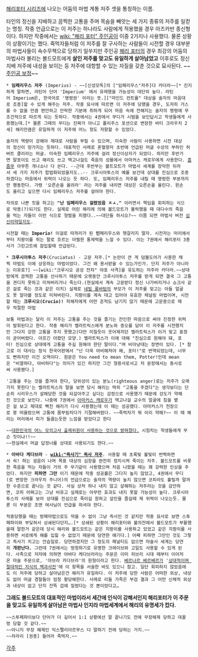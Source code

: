 [[해리포터 시리즈]]에 나오는 어둠의 마법 계통 저주 셋을 통칭하는 이름.

타인의 정신을 지배하고 끔찍한 고통을 주며 목숨을 빼앗는 세 가지 종류의 저주를 일컫는 명칭. 작중 언급으로는 이 저주는 하나라도 사람에게 적용했을 경우 아즈카반 종신형이다. 하지만 작중에서는 [[wiki: "해리 포터" 주인공]]이 이중 2가지나 사용했다. 물론 상황이 상황이기는 했다. 죽먹자들처럼 이 저주를 잘 구사하는 사람들이 시전할 경우 대부분의 마법사들이 속수무책으로 당하기 일쑤지만 주인공 [[해리 포터]]의 경우 최강의 어둠의 마법사라 불리는 볼드모트에게 '''살인 저주를 맞고도 유일하게 살아남았고''' 이후로도 정신 지배 저주에 내성을 보이는 등 저주에 대항할 수 있는 자질을 갖춘 것으로 묘사된다. ~~[[주인공 보정]]~~

 * '''임페리우스 저주''' (Imperius) - ~~[신성모독]의 ["임페리우스"저주]다 카더라~~[* 진지하게 말하면, 라틴어 단어 'Imperium' 에서 유래했을 가능성이 대단히 높다. 라틴어 Imperium은, 한국어로 '명령권' 이라는 뜻.]["마인드 컨트롤" 대상을 술자의 마음대로 조종]할 수 있게 해주는 저주. 작중 묘사에 따르면 이 저주에 당했을 경우, 도저히 거스를 수 없을 만큼 편안하고 안락한 기분에 취하게 되어 마음 속에 전해지는 술자의 명령에 무조건적으로 따르게 되는 듯하다. 작중에서는 4권에서 무디가 시범을 보인답시고 학생들에게 사용했는데.[* 물론 그때의 무디는 진짜가 아니고 폴리주스 포션으로 변장한 바티 크라우치 2세] 해리만큼은 유일하게 이 저주에 어느 정도 저항할 수 있었다.

 술자의 역량이 강해야 제대로 사람을 부릴 수 있으며, 미숙한 사람이 사용하면 시전 대상의 정신이 망가지는 듯하다. 대표적인 사례로 혼혈왕자 초반에 언급된 머글 수상의 부하인 허버트 콜리라는 머글. 미숙한 임페리우스 저주에 걸려 정신이상자가 되었다. 하지만 후반가면 말포이도 쓰고 해리도 쓰고 맥고나걸도 죽음의 성물에서 아마커스 캐로우에게 사용한다. [[흠좀무]] 아무튼 개나소나 다 쓴다. --근데 후반부는 볼트모트가 마법사 세계를 장악한 뒤라서 세 가지 저주가 합법화되었을지도..-- 크루시아투스의 예를 보건데 상대를 진심으로 조종하겠다는 마음에서 위력이 나오는 듯 하다. 또, 임페리우스 저주를 내릴 때 명령한 부분까지만 행동한다. 가령 '오른손을 올려라' 라는 저주를 내리면 대상은 오른손을 올린다. 왼손도 올리고 싶으면 다시 임페리우스 저주를 걸어야 한다.

 자의로 나쁜 짓을 하고는 '''"난 임페리우스 걸렸었음 ㅈㅅ."''' 이러면서 책임을 회피하는 식으로 악용(?)되기도 한다. 실제로 어린 해리에 의해 볼드모트가 몰락했을 때 대다수의 죽음을 먹는 자들이 이런 식으로 형벌을 피했다..~~대단들 하시오?~~ 이쯤 되면 마법사 버전 [[심신미약]]일지도.

 시전할 때는 '''Imperio!''' 이걸로 따까리가 된 '''인'''페리우스와 헷갈리지 말자. 시전자는 머리에서부터 지팡이를 쥐는 팔로 흐르는 아찔한 통제력을 느낄 수 있다. 이는 7권에서 해리포터 3총사가 그린고트에 잠입할때 언급된다.

 * '''크루시아투스 저주'''(Cruciatus) - 고문 저주.[* 논란이 큰 게 덤블도어가 사용한 채찍 마법도 이에 상응하는 마법이었다. 그건 왜 용서받을 수 있는가인가. 단지 저주가 아니라는 이유로?] ~~[wiki:"크루시오 공성 전차" 야포 사격]을 유도하는 저주라 카더라.~~상대방에게 끔찍한 고통을 선사하기 때문에 오랫동안 크루시아투스 저주를 받게 되면 결국 그 고통을 견디지 못하고 미쳐버리거나 죽는다.(현실에서 계속 고문받다 정신 나가버리거나 쇼크사 같은 걸로 죽는 것과 같은 이치) 실제로 [[네빌 롱바텀]]의 부모가 이 저주를 맞고는 아들 얼굴도 못 알아볼 정도로 미쳐버린다. 지팡이를 계속 대고 있어야 유효한 채널링 마법이며, 시전할 때는 '''크루시오(Crucio)!''' 피해자에게 어떤 흔적도 남기지 않기 때문에 고문용으로 매우 적절한 마법

 보통 마법과는 달리 이 저주는 고통을 주는 것을 즐기는 잔인한 마음으로 써야 진정한 위력이 발휘된다고 한다. 작중 해리가 벨라트릭스에게 분노와 증오를 담아 이 저주를 시전했지만 그다지 강한 고통을 주지 못했고(다만 미칠듯이 웃어제끼던 벨라트릭스가 이거 맞고 표정이 굳어버렸다. 아프긴 아팠던 모양.) 벨라트릭스가 이에 대해 "진심으로 원해야 돼, 포터! 진심으로 상대에게 고통을 주길 원해야 한단 말이다."며 비아냥대는 장면이 있다. [* 참고로 이 대사는 정식 한국어판에서 "넌 더욱 야비해져야 해, 포터!"로 번역되었는데, 너무도 뻔하지만 이건 오역이다. 원문은 You need to mean them, Potter!인데 mean은 "비열하다, 야비하다"는 의미가 있긴 하지만 그건 형용사로서고 저 문장에서는 동사로써 사용됐다.]

 '고통을 주는 것을 즐겨야 한다, 당위성이 있는 분노(righteous anger)로는 저주가 오래가지 못한다'는 벨라트릭스의 말을 보면 당시 해리는 딱히 "고통을 주겠다"는 생각보다는 단순히 시리우스가 살해당한 것을 되갚아주고 싶다는 감정으로 사용했기 때문에 강도가 약해진 것으로 보인다. 나중에 7권에서 [[아마커스 캐로우]]가 맥고나걸 교수의 얼굴에 침을 뱉은 걸 보고 제대로 빡친 해리가 다시 사용했는데 이 때는 성공했다. 아마커스가 천장으로 붕 떠올랐으며 고통에 몸부림치다가 기절해버렸다. ~~죽먹자가 뭐 이리 약해?~~ 이 때 해리는 머리에서 피가 들끓는듯한 느낌을 받았다고 한다

 ~~[http://bbs2.ruliweb.daum.net/gaia/do/ruliweb/default/community/325/read?articleId=13245777&bbsId=G005&itemId=143&pageIndex=1 대한민국의 어느 모의고사 출제위원이 사용하는 것으로 밝혀졌다.] 시험치는 학생들에게 무슨 짓이냐!!~~
 ~~현실에서 머글 답정너를 상대로 사용되기도 한다.~~

 * '''아바다 케다브라''' - '''[[wiki:"즉사기" 즉사 저주]]'''. 사용할 때 초록빛 불빛이 번쩍하면서 쉭! 하는 굉음이 나며 목표 대상의 심장을 완전히 정지시켜 죽이는 저주. 볼드모트를 비롯한 죽음을 먹는 자들이 거의 주 무기같이 사용했으며 처음 나왔을 때는 꽤 강력한 인상을 주었다. 하지만 '''피하면 그만''' 이기 때문에 작중 성공률은 그다지 높지 않았고, 4권에서 무디(로 변장한 크라우치 주니어)의 언급으로는 술자의 역량이 높지 않으면 코피라도 흘릴까 말까한 수준으로 끝나는 것 같다. 사실 상처 하나 내지 않고 살해하는 저주라는 것을 감안하면, 코피 어쩌고는 그냥 비유고 실제로는 아무런 효과도 내지 못할 가능성이 높다. 크루시아투스의 사례를 보아 상대를 진심으로 죽이길 원하고 살인을 즐길때 제 위력이 나오는듯. 물론 이 부분은 조앤 여사님이 언급을 하셔야 한다.

 적중당했을 때는 방패마법으로도 막을 수 없이 그냥 즉사인 것 같지만 작중 묘사로 보면 스투페파이와 부딪혀서 상쇄된다던지….[* 상쇄된 상황이 해리포터와 불의잔에서 볼드모트가 부활했을때 말한거 같은데 당시 해리와 볼드모트는 같은 지팡이를 사용하고 있었고 같은 지팡이를 사용하면 서로에게 해를 입힐 수 없었기 때문에 당연한 얘기다.] 어째 피하면 그만인 것도 그렇고 즉사기 치고는 안습일로. 당연하겠지만 그 정도의 패널티도 없으면 마술사 세계는 당연히 '''개판난다.''' 그런데 7권에서는 멍청하기로 유명한 크레이브와 고일도 사용할 수 있게 된다. 사족으로 저자에 의하면 아바다 케다브라라는 주문은 이미 히브리 시대 때부터 이어저온 마술 주문으로, '아브라 카다브라'의 원형이라고 한다. [[베르나르 베르베르]]가 '[[상대적이며 절대적인 지식의 백과사전]]'에 이 항목을 서술한 바도 있으니 참고. 일단 회피하지 않았음에도 이 저주에 당하고 살아남은건 해리가 유일하다. 이 저주에 당한 사람은 어떠한 외상, 내상도 없어 머글 경찰들이 엄청 황당해한다. 사례로 리들 가족은 부검 결과 그 어떤 신체적 외상과 내상이 없고 단지 잔뜩 겁에 질렸다는 것 뿐이었다고…

'''그래도 볼드모트의 대표적인 마법이라서 세간에 인식이 강해서인지 해리포터가 이 주문을 맞고도 유일하게 살아남은 마법사 인지라 마법세계에서 해리의 유명세가 컸다.'''

 ~~스투페파이보다 단어가 더 길어서 1:1 상황에선 말 끝나기도 전에 무장해제 당하고 데꿀멍 당할 것 같다.~~
 ~~아니지 무장 해제인 익스펠리아르무스 다 말하기 전에 당하는 거지.~~
 ~~차라리 [권총] 들어라 죽먹자.~~

[[각주]]
